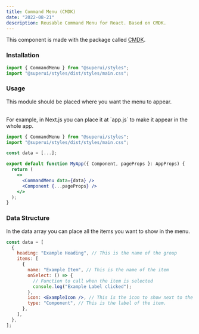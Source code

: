 ```yaml
---
title: Command Menu (CMDK)
date: "2022-08-21"
description: Reusable Command Menu for React. Based on CMDK.
---
```


This component is made with the package called [CMDK](https://cmdk.paco.me/).

### Installation

```jsx
import { CommandMenu } from "@superui/styles";
import "@superui/styles/dist/styles/main.css";
```

### Usage

This module should be placed where you want the menu to appear.

<br />
For example, in Next.js you can place it at `app.js` to make it appear in the whole
app.

```jsx
import { CommandMenu } from "@superui/styles";
import "@superui/styles/dist/styles/main.css";

const data = [...];

export default function MyApp({ Component, pageProps }: AppProps) {
  return (
    <>
      <CommandMenu data={data} />
      <Component {...pageProps} />
    </>
  );
}
```

### Data Structure

In the data array you can place all the items you want to show in the menu.

```jsx
const data = [
  {
    heading: "Example Heading", // This is the name of the group
    items: [
      {
        name: "Example Item", // This is the name of the item
        onSelect: () => {
          // Function to call when the item is selected
          console.log("Example Label clicked");
        },
        icon: <ExampleIcon />, // This is the icon to show next to the item
        type: "Component", // This is the label of the item.
      },
    ],
  },
];
```
